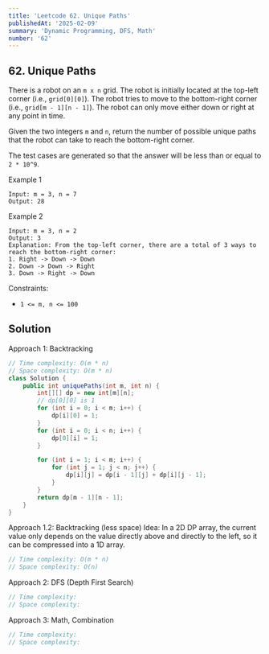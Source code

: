 ```yaml
---
title: 'Leetcode 62. Unique Paths'
publishedAt: '2025-02-09'
summary: 'Dynamic Programming, DFS, Math'
number: '62'
---
```


## 62. Unique Paths

There is a robot on an `m x n` grid. The robot is initially located at the top-left corner (i.e., `grid[0][0]`). The robot tries to move to the bottom-right corner (i.e., `grid[m - 1][n - 1]`). The robot can only move either down or right at any point in time.

Given the two integers `m` and `n`, return the number of possible unique paths that the robot can take to reach the bottom-right corner.

The test cases are generated so that the answer will be less than or equal to `2 * 10^9`.


Example 1
`````
Input: m = 3, n = 7
Output: 28
`````

Example 2
`````
Input: m = 3, n = 2
Output: 3
Explanation: From the top-left corner, there are a total of 3 ways to reach the bottom-right corner:
1. Right -> Down -> Down
2. Down -> Down -> Right
3. Down -> Right -> Down
`````


Constraints:

- `1 <= m, n <= 100`


## Solution
Approach 1: Backtracking
````JAVA
// Time complexity: O(m * n)
// Space complexity: O(m * n)
class Solution {
    public int uniquePaths(int m, int n) {
        int[][] dp = new int[m][n];
        // dp[0][0] is 1
        for (int i = 0; i < m; i++) { 
            dp[i][0] = 1;
        }
        for (int i = 0; i < n; i++) { 
            dp[0][i] = 1;
        }

        for (int i = 1; i < m; i++) {
            for (int j = 1; j < n; j++) {
                dp[i][j] = dp[i - 1][j] + dp[i][j - 1];
            }
        }
        return dp[m - 1][n - 1];
    }
}
````

Approach 1.2: Backtracking (less space)
Idea: In a 2D DP array, the current value only depends on the value directly above and directly to the left, so it can be compressed into a 1D array.
````JAVA
// Time complexity: O(m * n)
// Space complexity: O(n)

````

Approach 2: DFS (Depth First Search)
````JAVA
// Time complexity: 
// Space complexity: 

````

Approach 3: Math, Combination
````JAVA
// Time complexity: 
// Space complexity: 

````